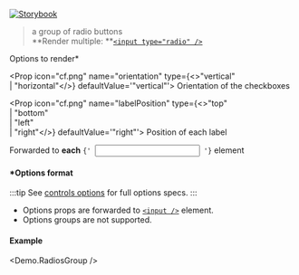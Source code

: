 
[![Storybook](https://img.shields.io/badge/Storybook-%23E06A8C?style=flat-square&logo=storybook&labelColor=%23ececec)](https://master--6181962da34217003a0d0018.chromatic.com?path=/story/controls-group-radios--default-control)

> a group of radio buttons<br />
> **Render multiple: **[`<input type="radio" />`](https://developer.mozilla.org/en-US/docs/Web/HTML/Element/input/radio)

<Props>
  <CommonProps />

  <Prop icon="cf.png" name="options" type="object">
    Options to render*
  </Prop>

  <Prop icon="cf.png" name="orientation" type={<>"vertical"<br />| "horizontal"</>} defaultValue='"vertical"'>
    Orientation of the checkboxes
  </Prop>

  <Prop icon="cf.png" name="labelPosition" type={<>"top"<br />| "bottom"<br />| "left"<br />| "right"</>} defaultValue='"right"'>
    Position of each label
  </Prop>

  <Prop icon="html5.png" name="{...props}" type="object">
    Forwarded to <strong>each</strong> <code>{' <input /> '}</code> element
  </Prop>
</Props>

#### *Options format

:::tip
See [controls options](./controls-options) for full options specs.
:::

- Options props are forwarded to [`<input />`](https://developer.mozilla.org/en-US/docs/Web/HTML/Element/input/radio) element.
- Options groups are not supported.

#### Example
<Demo.RadiosGroup />